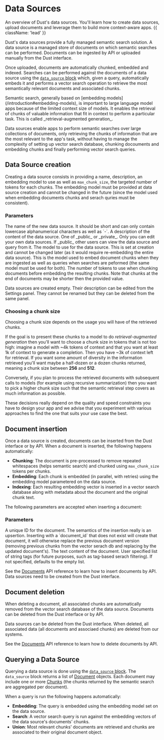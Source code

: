 
# Data Sources

An overview of Dust's data sources. You'll learn how to create data sources, upload documents and
leverage them to build more context-aware apps. {{ className: 'lead' }}

Dust's data sources provide a fully managed semantic search solution. A data source is a managed
store of documents on which semantic searches can be performed. Documents can be ingested by API or
uploaded manually from the Dust interface.

Once uploaded, documents are automatically chunked, embedded and indexed. Searches can be performed
against the documents of a data source using the [`data_source`
block](core-blocks#data-source-block) which, given a query, automatically embeds it and performs a
vector search operation to retrieve the most semantically relevant documents and associated chunks.

<Note>
  Semantic search, generally based on [embedding
  models](/introduction#embedding-models), is important to large language model
  apps because of the limited context size of models. It enables the retrieval
  of chunks of valuable information that fit in context to perform a particular
  task. This is called _retrieval-augmented generation_.
</Note>

Data sources enable apps to perform semantic searches over large collections of documents, only
retrieving the chunks of information that are the most relevant to the app's task, without having to
manage the complexity of setting up vector search database, chunking docouments and embedding chunks
and finally performing vector search queries.

## Data Source creation

Creating a data source consists in providing a name, description, an embedding model to use as well
as `max_chunk_size`, the targeted number of tokens for each chunks. The embedding model must be
provided at data source creation and cannot be changed in the future (since the model used when
embedding documents chunks and serach quries must be consistent).

### Parameters

<Properties>
  <Property name="name" type="string">
    The name of the new data source. It should be short and can only contain
    lowercase alphanumerical characters as well as `-`.
  </Property>
  <Property name="description" type="optional string">
    A description of the content of the data source.
  </Property>
  <Property name="visibility" type="string">
    One of _public_ or _private_. Only you can edit your own data sources. If
    _public_ other users can view the data source and query from it.
  </Property>
  <Property name="embedded" type="model">
    The model to use for the data source. This is set at creation and cannot be
    changed later (as it would require re-embedding the entire data source).
    This is the model used to embed document chunks when they are ingested as
    well as queries when searches are peformed (the same model must be used for
    both).
  </Property>
  <Property name="max_chunk_size" type="integer">
    The number of tokens to use when chunking documents before embedding the
    resulting chunks. Note that chunks at the end of documents may be shorter
    then the provided value.
  </Property>
</Properties>

Data sources are created empty. Their description can be edited from the Settings panel. They cannot
be renamed but they can be deleted from the same panel.

### Choosing a chunk size

Choosing a chunk size depends on the usage you will have of the retrieved chunks.

If the goal is to present these chunks to a model to do _retrieval-augmented generation_ then you'll
want to choose a chunk size in tokens that is not too high: imagine a model with ~4k tokens of
context and that you want at least 1k of context to generate a completion. Then you have ~3k of
context left for retrieval. If you want some amount of diversity in the information retrieved you'll
want maybe a half-dozen or a dozen chunks returned, meaning a chunk size between **256** and
**512**.

Conversely, if you plan to process the retrieved documents with subsequent calls to models (for
example using recursive summarization) then you want to pick a higher chunk size such that
the semantic retrieval step covers as much information as possible.

These decisions really depend on the quality and speed constraints you have to design your app and
we advise that you experiment with various approaches to find the one that suits your use case the
best.

## Document insertion

Once a data source is created, documents can be inserted from the Dust interface or by API. When
a document is inserted, the following happens automatically:

- **Chunking**: The document is pre-processed to remove repeated whitespaces (helps semantic search)
  and chunked using `max_chunk_size` tokens per chunks.
- **Embedding**: Each chunk is embedded (in parallel, with retries) using the embedding model
  parametered on the data source.
- **Indexing**: Each resulting embedding vector is inserted in a vector search database along with
  metadata about the document and the original chunk text.

The following parameters are accepted when inserting a document:

### Parameters

<Properties>
  <Property name="document_id" type="string">
    A unique ID for the document. The semantics of the insertion really is an
    upsertion. Inserting with a `document_id` that does not exist will create
    that document, it will otherwise replace the previous document version
    (removing previous chunks from the vector serach db and replacing by the
    updated document's).
  </Property>
  <Property name="text" type="string">
    The text content of the document.
  </Property>
  <Property name="tags" type="optional []string">
    User specified list of string tags (for future purposes, such as tag-based
    serach filtering). If not specified, defaults to the empty list.
  </Property>
</Properties>

See the [Documents](/documents) API reference to learn how to insert documents by API. Data
sources need to be created from the Dust interface.

## Document deletion

When deleting a document, all associated chunks are automatically removed from the vector search
database of the data source. Documents can be deleted from the Dust interface or by API.

<Note>
  Data sources can be deleted from the Dust interface. When deleted, all
  associated data (all documents and associaed chunks) are deleted from our
  systems.
</Note>

See the [Documents](/documents) API reference to learn how to delete documents by API.

## Querying a Data Source

Querying a data source is done using the [`data_source` block](core-blocks#data-source-block). The
`data_source` block returns a list of [Document](/data-sources#the-document-model) objects. Each
document may include one or more [Chunks](/data-sources#the-chunk-model) (the chunks returned by
the semantic search are aggregated per document).

When a query is run the following happens automatically:

- **Embedding**: The query is embedded using the embedding model set on the data source.
- **Search**: A vector search query is run against the embedding vectors of the data source's
  documents' chunks.
- **Union**: Most relevant chunks' documents are retrieved and chunks are associated to their
  original document object.
